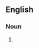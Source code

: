 {{also|triglycérides}}

==English==

===Noun===
{{head|en|noun plural form}}

# {{plural of|triglyceride|lang=en}}
